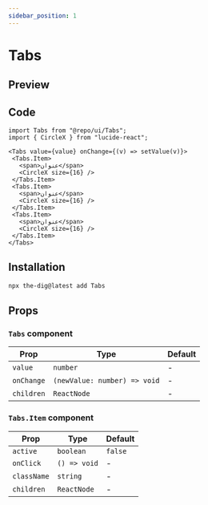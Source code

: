 ```yaml
---
sidebar_position: 1
---
```


# Tabs

## Preview


<Container className="flex flex-col gap-4">
  <TabsPreview />
</Container>

## Code

```tsx
import Tabs from "@repo/ui/Tabs";
import { CircleX } from "lucide-react";

<Tabs value={value} onChange={(v) => setValue(v)}>
 <Tabs.Item>
   <span>عنوان</span>
   <CircleX size={16} />
 </Tabs.Item>
 <Tabs.Item>
   <span>عنوان</span>
   <CircleX size={16} />
 </Tabs.Item>
 <Tabs.Item>
   <span>عنوان</span>
   <CircleX size={16} />
 </Tabs.Item>
</Tabs>
````

## Installation

```bash
npx the-dig@latest add Tabs
```

## Props

### `Tabs` component

| Prop       | Type                         | Default |
| ---------- | ---------------------------- | ------- |
| `value`    | `number`                     | -       |
| `onChange` | `(newValue: number) => void` | -       |
| `children` | `ReactNode`                  | -       |

### `Tabs.Item` component

| Prop        | Type         | Default |
| ----------- | ------------ | ------- |
| `active`    | `boolean`    | `false` |
| `onClick`   | `() => void` | -       |
| `className` | `string`     | -       |
| `children`  | `ReactNode`  | -       |
